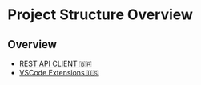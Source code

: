 # Project Structure Overview

## Overview

- [REST API CLIENT <span class="emoji">🇧🇷</span>](https://www.youtube.com/watch?v=DB0FSp9ZZiU)
- [VSCode Extensions <span class="emoji">🇺🇸</span>](https://www.youtube.com/watch?v=Nbah9ohzSI4)
